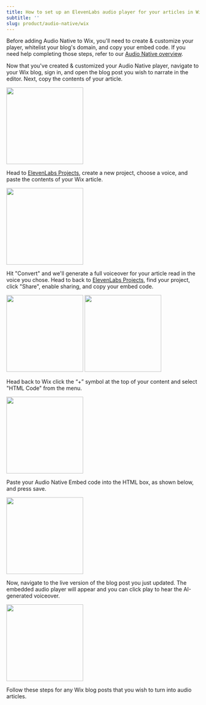 ```yaml
---
title: How to set up an ElevenLabs audio player for your articles in Wix
subtitle: ''
slug: product/audio-native/wix
---
```



Before adding Audio Native to Wix, you'll need to create & customize your player, whitelist your blog's domain, and copy your embed code. If you need help completing those steps, refer to our [Audio Native overview](https://elevenlabs.io/docs/audio-native/overview).

Now that you've created & customized your Audio Native player, navigate to your Wix blog, sign in, and open the blog post you wish to narrate in the editor.
Next, copy the contents of your article.

<img height="200" src="../../product/audio-native/images/wix_an_1.webp" />

Head to [ElevenLabs Projects](https://elevenlabs.io/app/projects), create a new project, choose a voice, and paste the contents of your Wix article.

<img height="200" src="../../product/audio-native/images/wix_an_2.webp" />

Hit "Convert" and we'll generate a full voiceover for your article read in the voice you chose.
Head to back to [ElevenLabs Projects](https://elevenlabs.io/app/projects), find your project, click "Share", enable sharing, and copy your embed code.

<img height="200" src="../../product/audio-native/images/wix_an_3.webp" />
<img height="200" src="../../product/audio-native/images/wix_an_4.webp" />

Head back to Wix click the “+” symbol at the top of your content and select "HTML Code" from the menu.

<img height="200" src="../../product/audio-native/images/wix_an_5.webp" />

Paste your Audio Native Embed code into the HTML box, as shown below, and press save.

<img height="200" src="../../product/audio-native/images/wix_an_6.webp" />

Now, navigate to the live version of the blog post you just updated. The embedded audio player will appear and you can click play to hear the AI-generated voiceover.

<img height="200" src="../../product/audio-native/images/wix_an_7.webp" />

Follow these steps for any Wix blog posts that you wish to turn into audio articles.
